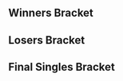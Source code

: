 {{DISPLAYTITLE:Smash Factor 6: ''Melee'' Singles Bracket}}{{SetGame|melee}}
{{Smash Factor 6 Melee Tabs|This=3}}

==Winners Bracket==
{{64DEWBracketA
|tourneylink=Smash Factor/6/Melee
|tourneyname=Smash Factor 6
|r1m1p1=SFAT |r1m1p1flag=us |r1m1p1score=2 |r1m1win=1
|r1m1p2=Mauricio |r1m1p2flag=mx |r1m1p2score=0
|r1m2p1=El Link |r1m2p1flag=mx |r1m2p1score=2 |r1m2win=1
|r1m2p2=4D |r1m2p2flag=us |r1m2p2score=1
|r1m3p1=Herrán |r1m3p1flag=mx |r1m3p1score=2 |r1m3win=1
|r1m3p2=Iron |r1m3p2flag=pe |r1m3p2score=0
|r1m4p1=DASH |r1m4p1flag=mx |r1m4p1score=2 |r1m4win=1
|r1m4p2=Spooky |r1m4p2flag=mx |r1m4p2score=0
|r1m5p1=Bimbo |r1m5p1flag=mx |r1m5p1score=2 |r1m5win=1
|r1m5p2=Nevarxard |r1m5p2flag=fr |r1m5p2score=0
|r1m6p1=KRIS- |r1m6p1flag=mx |r1m6p1score=2 |r1m6win=1
|r1m6p2=Frap |r1m6p2flag=mx |r1m6p2score=1
|r1m7p1=Lengüitas |r1m7p1flag=mx |r1m7p1score=2 |r1m7win=1
|r1m7p2=Achuk |r1m7p2flag=mx |r1m7p2score=0
|r1m8p1=Chetto |r1m8p1flag=mx |r1m8p1score=0 |r1m8win=2
|r1m8p2=Fer0ne |r1m8p2flag=mx |r1m8p2score=2

|r1m9p1=n0ne |r1m9p1flag=ni |r1m9p1score=2 |r1m9win=1
|r1m9p2=AGMA |r1m9p2flag=mx |r1m9p2score=0
|r1m10p1=Beiker |r1m10p1flag=mx |r1m10p1score=2 |r1m10win=1
|r1m10p2=Lex |r1m10p2flag=mx |r1m10p2score=0
|r1m11p1=Cuak |r1m11p1flag=mx |r1m11p1score={{win}} |r1m11win=1
|r1m11p2=Don Papi |r1m11p2flag=mx |r1m11p2score=DQ
|r1m12p1=Sauris |r1m12p1flag=mx |r1m12p1score=2 |r1m12win=1
|r1m12p2=ATUN |r1m12p2flag=mx |r1m12p2score=1
|r1m13p1=JAVI |r1m13p1flag=mx |r1m13p1score=2 |r1m13win=1
|r1m13p2=Alfonso |r1m13p2flag=mx |r1m13p2score=0
|r1m14p1=RAZED G |r1m14p1flag=mx |r1m14p1score=1 |r1m14win=2
|r1m14p2=D1 |r1m14p2flag=us |r1m14p2score=2
|r1m15p1=Dream |r1m15p1flag=mx |r1m15p1score=2 |r1m15win=1
|r1m15p2=Adineri |r1m15p2flag=zw |r1m15p2score=0
|r1m16p1=Minerali |r1m16p1flag=mx |r1m16p1score=0 |r1m16win=2
|r1m16p2=Tete |r1m16p2flag=mx |r1m16p2score=2

|r1m17p1=S2J |r1m17p1flag=us |r1m17p1score=2 |r1m17win=1
|r1m17p2=HELA |r1m17p2flag=mx |r1m17p2score=0
|r1m18p1=Lazh |r1m18p1flag=mx |r1m18p1score=2 |r1m18win=1
|r1m18p2=The WeX |r1m18p2flag=mx |r1m18p2score=1
|r1m19p1=Cotorra |r1m19p1flag=mx |r1m19p1score=2 |r1m19win=1
|r1m19p2=Gambs |r1m19p2flag=mx |r1m19p2score=1
|r1m20p1=Fist Mexico |r1m20p1flag=mx |r1m20p1score=2 |r1m20win=1
|r1m20p2=Kuku |r1m20p2flag=mx |r1m20p2score=0
|r1m21p1=Aza |r1m21p1flag=mx |r1m21p1score=2 |r1m21win=1
|r1m21p2=Cobs |r1m21p2flag=mx |r1m21p2score=0
|r1m22p1=Pinillos |r1m22p1flag=mx |r1m22p1score=2 |r1m22win=1
|r1m22p2=Mariony |r1m22p2flag= |r1m22p2score=1
|r1m23p1=.jpg |r1m23p1flag=mx |r1m23p1score={{win}} |r1m23win=1
|r1m23p2=GimR |r1m23p2flag=us |r1m23p2score=DQ
|r1m24p1=007 |r1m24p1flag=mx |r1m24p1score=2 |r1m24win=1
|r1m24p2=ZouL |r1m24p2flag=mx |r1m24p2score=0

|r1m25p1=The Moon |r1m25p1flag=us |r1m25p1score=2 |r1m25win=1
|r1m25p2=cpu |r1m25p2flag=mx |r1m25p2score=0
|r1m26p1=Kyb |r1m26p1flag=mx |r1m26p1score=2 |r1m26win=1
|r1m26p2=KaiJú ArleX |r1m26p2flag=mx |r1m26p2score=0
|r1m27p1=MCMike |r1m27p1flag=mx |r1m27p1score=2 |r1m27win=1
|r1m27p2=Mako |r1m27p2flag=mx |r1m27p2score=0
|r1m28p1=Serge |r1m28p1flag=mx |r1m28p1score=2 |r1m28win=1
|r1m28p2=Foxy |r1m28p2flag=mx |r1m28p2score=1
|r1m29p1=Eddy Mexico |r1m29p1flag=mx |r1m29p1score=2 |r1m29win=1
|r1m29p2=LicAlvinsen |r1m29p2flag=mx |r1m29p2score=0
|r1m30p1=Reloco |r1m30p1flag=mx |r1m30p1score=DQ |r1m30win=2
|r1m30p2=PB&J |r1m30p2flag=us |r1m30p2score={{win}}
|r1m31p1=Rael |r1m31p1flag=mx |r1m31p1score=2 |r1m31win=1
|r1m31p2=Tavo |r1m31p2flag=mx |r1m31p2score=0
|r1m32p1=F4X |r1m32p1flag=pe |r1m32p1score=2 |r1m32win=1
|r1m32p2=Edgar |r1m32p2flag=mx |r1m32p2score=0

|r2m1p1=SFAT |r2m1p1flag=us |r2m1p1score=2 |r2m1win=1
|r2m1p2=El Link |r2m1p2flag=mx |r2m1p2score=0
|r2m2p1=Herrán |r2m2p1flag=mx |r2m2p1score=1 |r2m2win=2
|r2m2p2=DASH |r2m2p2flag=mx |r2m2p2score=2
|r2m3p1=Bimbo |r2m3p1flag=mx |r2m3p1score=2 |r2m3win=1
|r2m3p2=KRIS- |r2m3p2flag=mx |r2m3p2score=0
|r2m4p1=Lengüitas |r2m4p1flag=mx |r2m4p1score=2 |r2m4win=1
|r2m4p2=Fer0ne |r2m4p2flag=mx |r2m4p2score=1
|r2m5p1=n0ne |r2m5p1flag=ni |r2m5p1score=2 |r2m5win=1
|r2m5p2=Beiker |r2m5p2flag=mx |r2m5p2score=0
|r2m6p1=Cuak |r2m6p1flag=mx |r2m6p1score=2 |r2m6win=1
|r2m6p2=Sauris |r2m6p2flag=mx |r2m6p2score=1
|r2m7p1=JAVI |r2m7p1flag=mx |r2m7p1score=2 |r2m7win=1
|r2m7p2=D1 |r2m7p2flag=us |r2m7p2score=0
|r2m8p1=Dream |r2m8p1flag=mx |r2m8p1score=2 |r2m8win=1
|r2m8p2=Tete |r2m8p2flag=mx |r2m8p2score=0
|r2m9p1=S2J |r2m9p1flag=us |r2m9p1score=2 |r2m9win=1
|r2m9p2=Lazh |r2m9p2flag=mx |r2m9p2score=0
|r2m10p1=Cotorra |r2m10p1flag=mx |r2m10p1score=0 |r2m10win=2
|r2m10p2=Fist Mexico |r2m10p2flag=mx |r2m10p2score=2
|r2m11p1=Aza |r2m11p1flag=mx |r2m11p1score=2 |r2m11win=1
|r2m11p2=Pinillos |r2m11p2flag=mx |r2m11p2score=0
|r2m12p1=.jpg |r2m12p1flag=mx |r2m12p1score=1 |r2m12win=2
|r2m12p2=007 |r2m12p2flag=mx |r2m12p2score=2
|r2m13p1=The Moon |r2m13p1flag=us |r2m13p1score=2 |r2m13win=1
|r2m13p2=Kyb |r2m13p2flag=mx |r2m13p2score=0
|r2m14p1=MCMike |r2m14p1flag=mx |r2m14p1score=2 |r2m14win=1
|r2m14p2=Serge |r2m14p2flag=mx |r2m14p2score=0
|r2m15p1=Eddy Mexico |r2m15p1flag=mx |r2m15p1score=2 |r2m15win=1
|r2m15p2=PB&J |r2m15p2flag=us |r2m15p2score=0
|r2m16p1=Rael |r2m16p1flag=mx |r2m16p1score=2 |r2m16win=1
|r2m16p2=F4X |r2m16p2flag=pe |r2m16p2score=1

|r3m1p1=SFAT |r3m1p1flag=us |r3m1p1score=3 |r3m1win=1
|r3m1p2=DASH |r3m1p2flag=mx |r3m1p2score=0
|r3m2p1=Bimbo |r3m2p1flag=mx |r3m2p1score=3 |r3m2win=1
|r3m2p2=Lengüitas |r3m2p2flag=mx |r3m2p2score=0
|r3m3p1=n0ne |r3m3p1flag=ni |r3m3p1score=3 |r3m3win=1
|r3m3p2=Cuak |r3m3p2flag=mx |r3m3p2score=1
|r3m4p1=JAVI |r3m4p1flag=mx |r3m4p1score=3 |r3m4win=1
|r3m4p2=Dream |r3m4p2flag=mx |r3m4p2score=0
|r3m5p1=S2J |r3m5p1flag=us |r3m5p1score=3 |r3m5win=1
|r3m5p2=Fist Mexico |r3m5p2flag=mx |r3m5p2score=0
|r3m6p1=Aza |r3m6p1flag=mx |r3m6p1score=3 |r3m6win=1
|r3m6p2=007 |r3m6p2flag=mx |r3m6p2score=0
|r3m7p1=The Moon |r3m7p1flag=us |r3m7p1score=3 |r3m7win=1
|r3m7p2=MCMike |r3m7p2flag=mx |r3m7p2score=0
|r3m8p1=Eddy Mexico |r3m8p1flag=mx |r3m8p1score=3 |r3m8win=1
|r3m8p2=Rael |r3m8p2flag=mx |r3m8p2score=1

|r4m1p1=SFAT |r4m1p1flag=us |r4m1p1score=3 |r4m1win=1
|r4m1p2=Bimbo |r4m1p2flag=mx |r4m1p2score=0
|r4m2p1=n0ne |r4m2p1flag=ni |r4m2p1score=3 |r4m2win=1
|r4m2p2=JAVI |r4m2p2flag=mx |r4m2p2score=1
|r4m3p1=S2J |r4m3p1flag=us |r4m3p1score=3 |r4m3win=1
|r4m3p2=Aza |r4m3p2flag=mx |r4m3p2score=0
|r4m4p1=The Moon |r4m4p1flag=us |r4m4p1score=3 |r4m4win=1
|r4m4p2=Eddy Mexico |r4m4p2flag=mx |r4m4p2score=0

|r5m1p1=SFAT |r5m1p1flag=us |r5m1p1score=3 |r5m1win=1
|r5m1p2=n0ne |r5m1p2flag=ni |r5m1p2score=2
|r5m1p1char1=fox |r5m1p2char1=cf |r5m1p1stock1=0 |r5m1p2stock1=1 |r5m1win1=2 |r5m1stage1=Battlefield
|r5m1p1char2=fox |r5m1p2char2=cf |r5m1p1stock2=1 |r5m1p2stock2=0 |r5m1win2=1 |r5m1stage2=Fountain of Dreams
|r5m1p1char3=fox |r5m1p2char3=cf |r5m1p1stock3=0 |r5m1p2stock3=2 |r5m1win3=2 |r5m1stage3=Dream Land
|r5m1p1char4=fox |r5m1p2char4=cf |r5m1p1stock4=2 |r5m1p2stock4=0 |r5m1win4=1 |r5m1stage4=Yoshi's Story
|r5m1p1char5=fox |r5m1p2char5=cf |r5m1p1stock5=2 |r5m1p2stock5=0 |r5m1win5=1 |r5m1stage5=Fountain of Dreams
|r5m1date=August 6, 2017
|r5m1details={{BracketMatchDetails|reddit=|comment=|vod=https://youtu.be/E12zHyl8tcA}}

|r5m2p1=S2J |r5m2p1flag=us |r5m2p1score=0 |r5m2win=2
|r5m2p2=The Moon |r5m2p2flag=us |r5m2p2score=3
|r5m2p1char1=cf |r5m2p2char1=marth |r5m2p1stock1=0 |r5m2p2stock1=1 |r5m2win1=2 |r5m2stage1=Battlefield
|r5m2p1char2=cf |r5m2p2char2=marth |r5m2p1stock2=0 |r5m2p2stock2=2 |r5m2win2=2 |r5m2stage2=Dream Land
|r5m2p1char3=cf |r5m2p2char3=marth |r5m2p1stock3=0 |r5m2p2stock3=1 |r5m2win3=2 |r5m2stage3=Dream Land
|r5m2date=August 6, 2017
|r5m2details={{BracketMatchDetails|reddit=|comment=|vod=https://youtu.be/onoiye0VwLU}}
}}
==Losers Bracket==
{{64DELBracketSmwA
|tourneylink=Smash Factor/6/Melee
|tourneyname=Smash Factor 6
|l1placement=49-64
|l2placement=33-48
|l3placement=25-32
|l4placement=17-24
|l5placement=13-16
|l6placement=9-12
|l7placement=7-8
|l8placement=5-6

|l1m1p1=Mauricio |l1m1p1flag=mx |l1m1p1score=2 |l1m1win=1
|l1m1p2=4D |l1m1p2flag=us |l1m1p2score=0
|l1m2p1=Iron |l1m2p1flag=pe |l1m2p1score=2 |l1m2win=1
|l1m2p2=Spooky |l1m2p2flag=mx |l1m2p2score=0
|l1m3p1=Nevarxard |l1m3p1flag=fr |l1m3p1score=0 |l1m3win=2
|l1m3p2=Frap |l1m3p2flag=mx |l1m3p2score=2
|l1m4p1=Achuk |l1m4p1flag=mx |l1m4p1score=0 |l1m4win=2
|l1m4p2=Chetto |l1m4p2flag=mx |l1m4p2score=2
|l1m5p1=AGMA |l1m5p1flag=mx |l1m5p1score=0 |l1m5win=2
|l1m5p2=Lex |l1m5p2flag=mx |l1m5p2score=2
|l1m6p1=Don Papi |l1m6p1flag=mx |l1m6p1score=DQ |l1m6win=2
|l1m6p2=ATUN |l1m6p2flag=mx |l1m6p2score={{win}}
|l1m7p1=Alfonso |l1m7p1flag=mx |l1m7p1score=2 |l1m7win=1
|l1m7p2=RAZED G |l1m7p2flag=mx |l1m7p2score=1
|l1m8p1=Adineri |l1m8p1flag=zw |l1m8p1score=1 |l1m8win=2
|l1m8p2=Minerali |l1m8p2flag=mx |l1m8p2score=2
|l1m9p1=HELA |l1m9p1flag=mx |l1m9p1score=0 |l1m9win=2
|l1m9p2=The WeX |l1m9p2flag=mx |l1m9p2score=2
|l1m10p1=Gambs |l1m10p1flag=mx |l1m10p1score=1 |l1m10win=2
|l1m10p2=Kuku |l1m10p2flag=mx |l1m10p2score=2
|l1m11p1=Cobs |l1m11p1flag=mx |l1m11p1score=0 |l1m11win=2
|l1m11p2=Mariony |l1m11p2flag= |l1m11p2score=2
|l1m12p1=GimR |l1m12p1flag=us |l1m12p1score=DQ |l1m12win=2
|l1m12p2=ZouL |l1m12p2flag=mx |l1m12p2score={{win}}
|l1m13p1=cpu |l1m13p1flag=mx |l1m13p1score=1 |l1m13win=2
|l1m13p2=KaiJú ArleX |l1m13p2flag=mx |l1m13p2score=2
|l1m14p1=Mako |l1m14p1flag=mx |l1m14p1score=0 |l1m14win=2
|l1m14p2=Foxy |l1m14p2flag=mx |l1m14p2score=2
|l1m15p1=LicAlvinsen |l1m15p1flag=mx |l1m15p1score={{win}} |l1m15win=1
|l1m15p2=Reloco |l1m15p2flag=mx |l1m15p2score=DQ
|l1m16p1=Tavo |l1m16p1flag=mx |l1m16p1score=0 |l1m16win=2
|l1m16p2=Edgar |l1m16p2flag=mx |l1m16p2score=2

|l2m1p1=Fer0ne |l2m1p1flag=mx |l2m1p1score=2 |l2m1win=1
|l2m1p2=Mauricio |l2m1p2flag=mx |l2m1p2score=0
|l2m2p1=KRIS- |l2m2p1flag=mx |l2m2p1score=2 |l2m2win=1
|l2m2p2=Iron |l2m2p2flag=pe |l2m2p2score=0
|l2m3p1=Herrán |l2m3p1flag=mx |l2m3p1score=2 |l2m3win=1
|l2m3p2=Frap |l2m3p2flag=mx |l2m3p2score=0
|l2m4p1=El Link |l2m4p1flag=mx |l2m4p1score=2 |l2m4win=1
|l2m4p2=Chetto |l2m4p2flag=mx |l2m4p2score=0
|l2m5p1=Tete |l2m5p1flag=mx |l2m5p1score=2 |l2m5win=1
|l2m5p2=Lex |l2m5p2flag=mx |l2m5p2score=1
|l2m6p1=D1 |l2m6p1flag=us |l2m6p1score=2 |l2m6win=1
|l2m6p2=ATUN |l2m6p2flag=mx |l2m6p2score=1
|l2m7p1=Sauris |l2m7p1flag=mx |l2m7p1score=2 |l2m7win=1
|l2m7p2=Alfonso |l2m7p2flag=mx |l2m7p2score=1
|l2m8p1=Beiker |l2m8p1flag=mx |l2m8p1score=2 |l2m8win=1
|l2m8p2=Minerali |l2m8p2flag=mx |l2m8p2score=1
|l2m9p1=.jpg |l2m9p1flag=mx |l2m9p1score=2 |l2m9win=1
|l2m9p2=The WeX |l2m9p2flag=mx |l2m9p2score=0
|l2m10p1=Pinillos |l2m10p1flag=mx |l2m10p1score=1 |l2m10win=2
|l2m10p2=Kuku |l2m10p2flag=mx |l2m10p2score=2
|l2m11p1=Cotorra |l2m11p1flag=mx |l2m11p1score=2 |l2m11win=1
|l2m11p2=Mariony |l2m11p2flag= |l2m11p2score=1
|l2m12p1=Lazh |l2m12p1flag=mx |l2m12p1score=2 |l2m12win=1
|l2m12p2=ZouL |l2m12p2flag=mx |l2m12p2score=0
|l2m13p1=F4X |l2m13p1flag=pe |l2m13p1score=2 |l2m13win=1
|l2m13p2=KaiJú ArleX |l2m13p2flag=mx |l2m13p2score=0
|l2m14p1=PB&J |l2m14p1flag=us |l2m14p1score=0 |l2m14win=2
|l2m14p2=Foxy |l2m14p2flag=mx |l2m14p2score=2
|l2m15p1=Serge |l2m15p1flag=mx |l2m15p1score=2 |l2m15win=1
|l2m15p2=LicAlvinsen |l2m15p2flag=mx |l2m15p2score=0
|l2m16p1=Kyb |l2m16p1flag=mx |l2m16p1score=2 |l2m16win=1
|l2m16p2=Edgar |l2m16p2flag=mx |l2m16p2score=0

|l3m1p1=Fer0ne |l3m1p1flag=mx |l3m1p1score=2 |l3m1win=2
|l3m1p2=KRIS- |l3m1p2flag=mx |l3m1p2score=3
|l3m2p1=Herrán |l3m2p1flag=mx |l3m2p1score=2 |l3m2win=2
|l3m2p2=El Link |l3m2p2flag=mx |l3m2p2score=3
|l3m3p1=Tete |l3m3p1flag=mx |l3m3p1score=3 |l3m3win=1
|l3m3p2=D1 |l3m3p2flag=us |l3m3p2score=1
|l3m4p1=Sauris |l3m4p1flag=mx |l3m4p1score=3 |l3m4win=1
|l3m4p2=Beiker |l3m4p2flag=mx |l3m4p2score=0
|l3m5p1=.jpg |l3m5p1flag=mx |l3m5p1score=3 |l3m5win=1
|l3m5p2=Kuku |l3m5p2flag=mx |l3m5p2score=0
|l3m6p1=Cotorra |l3m6p1flag=mx |l3m6p1score=3 |l3m6win=1
|l3m6p2=Lazh |l3m6p2flag=mx |l3m6p2score=1
|l3m7p1=F4X |l3m7p1flag=pe |l3m7p1score=3 |l3m7win=1
|l3m7p2=Foxy |l3m7p2flag=mx |l3m7p2score=1
|l3m8p1=Serge |l3m8p1flag=mx |l3m8p1score=1 |l3m8win=2
|l3m8p2=Kyb |l3m8p2flag=mx |l3m8p2score=3

|l4m1p1=DASH |l4m1p1flag=mx |l4m1p1score=0 |l4m1win=2
|l4m1p2=KRIS- |l4m1p2flag=mx |l4m1p2score=3
|l4m2p1=Lengüitas |l4m2p1flag=mx |l4m2p1score=3 |l4m2win=1
|l4m2p2=El Link |l4m2p2flag=mx |l4m2p2score=0
|l4m3p1=Cuak |l4m3p1flag=mx |l4m3p1score=3 |l4m3win=1
|l4m3p2=Tete |l4m3p2flag=mx |l4m3p2score=1
|l4m4p1=Dream |l4m4p1flag=mx |l4m4p1score=3 |l4m4win=1
|l4m4p2=Sauris |l4m4p2flag=mx |l4m4p2score=0
|l4m5p1=Fist Mexico |l4m5p1flag=mx |l4m5p1score=0 |l4m5win=2
|l4m5p2=.jpg |l4m5p2flag=mx |l4m5p2score=3
|l4m6p1=007 |l4m6p1flag=mx |l4m6p1score=3 |l4m6win=1
|l4m6p2=Cotorra |l4m6p2flag=mx |l4m6p2score=0
|l4m7p1=MCMike |l4m7p1flag=mx |l4m7p1score=3 |l4m7win=1
|l4m7p2=F4X |l4m7p2flag=pe |l4m7p2score=0
|l4m8p1=Rael |l4m8p1flag=mx |l4m8p1score=3 |l4m8win=1
|l4m8p2=Kyb |l4m8p2flag=mx |l4m8p2score=0

|l5m1p1=KRIS- |l5m1p1flag=mx |l5m1p1score=1 |l5m1win=2
|l5m1p2=Lengüitas |l5m1p2flag=mx |l5m1p2score=3
|l5m2p1=Cuak |l5m2p1flag=mx |l5m2p1score=1 |l5m2win=2
|l5m2p2=Dream |l5m2p2flag=mx |l5m2p2score=3
|l5m3p1=.jpg |l5m3p1flag=mx |l5m3p1score=3 |l5m3win=1
|l5m3p2=007 |l5m3p2flag=mx |l5m3p2score=1
|l5m4p1=MCMike |l5m4p1flag=mx |l5m4p1score=3 |l5m4win=1
|l5m4p2=Rael |l5m4p2flag=mx |l5m4p2score=2

|l6m1p1=Eddy Mexico|l6m1p1flag=mx |l6m1p1score=3 |l6m1win=1
|l6m1p2=Lengüitas |l6m1p2flag=mx |l6m1p2score=0
|l6m1p1char1=luigi |l6m1p2char1=fox |l6m1p1stock1= |l6m1p2stock1=0 |l6m1win1=1 |l6m1stage1=Battlefield
|l6m1p1char2=luigi |l6m1p2char2=fox |l6m1p1stock2= |l6m1p2stock2=0 |l6m1win2=1 |l6m1stage2=Pokémon Stadium
|l6m1p1char3=luigi |l6m1p2char3=fox |l6m1p1stock3= |l6m1p2stock3=0 |l6m1win3=1 |l6m1stage3=Yoshi's Story

|l6m2p1=Aza |l6m2p1flag=mx |l6m2p1score=3 |l6m2win=1
|l6m2p2=Dream |l6m2p2flag=mx |l6m2p2score=1
|l6m2p1char1=sheik |l6m2p2char1=ganon |l6m2p1stock1= |l6m2p2stock1=0 |l6m2win1=1 |l6m2stage1=Battlefield
|l6m2p1char2=sheik |l6m2p2char2=ganon |l6m2p1stock2=0 |l6m2p2stock2= |l6m2win2=2 |l6m2stage2=Yoshi's Story
|l6m2p1char3=sheik |l6m2p2char3=ganon |l6m2p1stock3= |l6m2p2stock3=0 |l6m2win3=1 |l6m2stage3=Final Destination
|l6m2p1char4=sheik |l6m2p2char4=ganon |l6m2p1stock4= |l6m2p2stock4=0 |l6m2win4=1 |l6m2stage4=Dream Land

|l6m3p1=JAVI |l6m3p1flag=mx |l6m3p1score=1 |l6m3win=2
|l6m3p2=.jpg |l6m3p2flag=mx |l6m3p2score=3
|l6m3p1char1=fox |l6m3p2char1=marth |l6m3p1stock1= |l6m3p2stock1=0 |l6m3win1=1 |l6m3stage1=Dream Land
|l6m3p1char2=fox |l6m3p2char2=marth |l6m3p1stock2=0 |l6m3p2stock2= |l6m3win2=2 |l6m3stage2=Final Destination
|l6m3p1char3=fox |l6m3p2char3=marth |l6m3p1stock3=0 |l6m3p2stock3= |l6m3win3=2 |l6m3stage3=Yoshi's Story
|l6m3p1char4=fox |l6m3p2char4=marth |l6m3p1stock4=0 |l6m3p2stock4= |l6m3win4=2 |l6m3stage4=Pokémon Stadium

|l6m4p1=Bimbo |l6m4p1flag=mx |l6m4p1score=0 |l6m4win=2
|l6m4p2=MCMike |l6m4p2flag=mx |l6m4p2score=3
|l6m4p1char1=falco |l6m4p2char1=ic |l6m4p1stock1=0 |l6m4p2stock1= |l6m4win1=2 |l6m4stage1=Battlefield
|l6m4p1char2=falco |l6m4p2char2=ic |l6m4p1stock2=0 |l6m4p2stock2= |l6m4win2=2 |l6m4stage2=Battlefield
|l6m4p1char3=falco |l6m4p2char3=ic |l6m4p1stock3=0 |l6m4p2stock3= |l6m4win3=2 |l6m4stage3=Battlefield


|l7m1p1=Eddy Mexico |l7m1p1flag=mx |l7m1p1score=1 |l7m1win=2
|l7m1p2=Aza |l7m1p2flag=mx |l7m1p2score=3
|l7m1p1char1=luigi |l7m1p2char1=sheik |l7m1p1stock1=0 |l7m1p2stock1=1 |l7m1win1=2 |l7m1stage1=Fountain of Dreams
|l7m1p1char2=luigi |l7m1p2char2=sheik |l7m1p1stock2=1 |l7m1p2stock2=0 |l7m1win2=1 |l7m1stage2=Pokémon Stadium
|l7m1p1char3=luigi |l7m1p2char3=sheik |l7m1p1stock3=0 |l7m1p2stock3=1 |l7m1win3=2 |l7m1stage3=Battlefield
|l7m1p1char4=luigi |l7m1p2char4=sheik |l7m1p1stock4=0 |l7m1p2stock4=1 |l7m1win4=2 |l7m1stage4=Final Destination
|l7m1date=August 6, 2017
|l7m1details={{BracketMatchDetails|reddit=|comment=|vod=https://youtu.be/8ti-JtbnsCI}}

|l7m2p1=.jpg |l7m2p1flag=mx |l7m2p1score=3 |l7m2win=1
|l7m2p2=MCMike |l7m2p2flag=mx |l7m2p2score=0
|l7m2p1char1=peach |l7m2p2char1=ic |l7m2p1stock1=1 |l7m2p2stock1=0 |l7m2win1=1 |l7m2stage1=Yoshi's Story
|l7m2p1char2=peach |l7m2p2char2=ic |l7m2p1stock2=2 |l7m2p2stock2=0 |l7m2win2=1 |l7m2stage2=Yoshi's Story
|l7m2p1char3=peach |l7m2p2char3=ic |l7m2p1stock3=3 |l7m2p2stock3=0 |l7m2win3=1 |l7m2stage3=Battlefield
|l7m2date=August 6, 2017
|l7m2details={{BracketMatchDetails|reddit=|comment=|vod=https://youtu.be/MMO8_KE6bYA}}


|l8m1p1=n0ne |l8m1p1flag=ni |l8m1p1score=3 |l8m1win=1
|l8m1p2=Aza |l8m1p2flag=mx |l8m1p2score=0
|l8m1p1char1=cf |l8m1p2char1=sheik |l8m1p1stock1=2 |l8m1p2stock1=0 |l8m1win1=1 |l8m1stage1=Battlefield
|l8m1p1char2=cf |l8m1p2char2=sheik |l8m1p1stock2=2 |l8m1p2stock2=0 |l8m1win2=1 |l8m1stage2=Fountain of Dreams
|l8m1p1char3=cf |l8m1p2char3=sheik |l8m1p1stock3=2 |l8m1p2stock3=0 |l8m1win3=1 |l8m1stage3=Final Destination
|l8m1date=August 6, 2017
|l8m1details={{BracketMatchDetails|reddit=|comment=|vod=https://youtu.be/P_OSCfZ_e2g}}

|l8m2p1=S2J |l8m2p1flag=us |l8m2p1score=3 |l8m2win=1
|l8m2p2=.jpg |l8m2p2flag=mx |l8m2p2score=0
|l8m2p1char1=cf |l8m2p2char1=marth |l8m2p1stock1=1 |l8m2p2stock1=0 |l8m2win1=1 |l8m2stage1=Battlefield
|l8m2p1char2=cf |l8m2p2char2=marth |l8m2p1stock2=3 |l8m2p2stock2=0 |l8m2win2=1 |l8m2stage2=Yoshi's Story
|l8m2p1char3=cf |l8m2p2char3=marth |l8m2p1stock3=3 |l8m2p2stock3=0 |l8m2win3=1 |l8m2stage3=Battlefield
|l8m2date=August 6, 2017
|l8m2details={{BracketMatchDetails|reddit=|comment=|vod=https://youtu.be/oo27n2d8vW0}}
}}
==Final Singles Bracket==
{{DEFinalSmwBracket
|tourneylink=Smash Factor/6/Melee
|tourneyname=Smash Factor 6
|l1placement=4
|r2placement=3
|r3loserplacement=2
|r3winnerplacement=1
|export_score=true
|column-width=160
|column-width-finals=250

<!-- FROM WINNERS -->
|r1m1p1=SFAT |r1m1p1flag=us |r1m1p1score=0
|r1m1p2=The Moon |r1m1p2flag=us |r1m1p2score=3
|r1m1win=2
|r1m1p1char1=fox |r1m1p2char1=marth |r1m1p1stock1=0 |r1m1p2stock1=2 |r1m1win1=2 |r1m1stage1=Battlefield
|r1m1p1char2=fox |r1m1p2char2=marth |r1m1p1stock2=0 |r1m1p2stock2=1 |r1m1win2=2 |r1m1stage2=Dream Land
|r1m1p1char3=fox |r1m1p2char3=marth |r1m1p1stock3=0 |r1m1p2stock3=2 |r1m1win3=2 |r1m1stage3=Dream Land
|r1m1date=August 6, 2017
|r1m1details={{BracketMatchDetails|reddit=|comment=|vod=https://youtu.be/-eth04P4-y8}}

<!-- FROM LOSERS -->
|l1m1p1=n0ne |l1m1p1flag=ni |l1m1p1score=1
|l1m1p2=S2J |l1m1p2flag=us |l1m1p2score=3
|l1m1win=2
|l1m1p1char1=cf |l1m1p2char1=cf |l1m1p1stock1=0 |l1m1p2stock1=2 |l1m1win1=2 |l1m1stage1=Battlefield
|l1m1p1char2=cf |l1m1p2char2=cf |l1m1p1stock2=0 |l1m1p2stock2=1 |l1m1win2=2 |l1m1stage2=Dream Land
|l1m1p1char3=cf |l1m1p2char3=cf |l1m1p1stock3=2 |l1m1p2stock3=0 |l1m1win3=1 |l1m1stage3=Dream Land
|l1m1p1char4=cf |l1m1p2char4=cf |l1m1p1stock4=0 |l1m1p2stock4=3 |l1m1win4=2 |l1m1stage4=Pokémon Stadium
|l1m1date=August 6, 2017
|l1m1details={{BracketMatchDetails|reddit=|comment=|vod=https://www.youtube.com/watch?v=u2cqyGtN_bY}}

<!-- LOSERS FINALS -->
|r2m1p1=SFAT |r2m1p1flag=us |r2m1p1score=3
|r2m1p2=S2J |r2m1p2flag=us |r2m1p2score=2
|r2m1win=1
|r2m1p1char1=fox |r2m1p2char1=cf |r2m1p1stock1=0 |r2m1p2stock1=3 |r2m1win1=2 |r2m1stage1=Battlefield
|r2m1p1char2=fox |r2m1p2char2=cf |r2m1p1stock2=0 |r2m1p2stock2=3 |r2m1win2=2 |r2m1stage2=Fountain of Dreams
|r2m1p1char3=fox |r2m1p2char3=cf |r2m1p1stock3=3 |r2m1p2stock3=0 |r2m1win3=1 |r2m1stage3=Final Destination
|r2m1p1char4=fox |r2m1p2char4=cf |r2m1p1stock4=1 |r2m1p2stock4=0 |r2m1win4=1 |r2m1stage4=Dream Land
|r2m1p1char5=fox |r2m1p2char5=cf |r2m1p1stock5=2 |r2m1p2stock5=0 |r2m1win5=1 |r2m1stage5=Pokémon Stadium
|r2m1date=August 6, 2017
|r2m1details={{BracketMatchDetails|reddit=|comment=|vod=https://youtu.be/FwPrZXuXP0Q}}

<!-- GRAND FINALS -->
|r3m1p1=The Moon |r3m1p1flag=us |r3m1p1score=1 |r3m2p1score=2
|r3m1p2=SFAT |r3m1p2flag=us |r3m1p2score=3 |r3m2p2score=3
|r3m1win=2
|r3m1p1char1=marth |r3m1p2char1=fox |r3m1p1stock1=0 |r3m1p2stock1=2 |r3m1win1=2 |r3m1stage1=Yoshi's Story
|r3m1p1char2=marth |r3m1p2char2=fox |r3m1p1stock2=0 |r3m1p2stock2=1 |r3m1win2=2 |r3m1stage2=Battlefield
|r3m1p1char3=marth |r3m1p2char3=fox |r3m1p1stock3=1 |r3m1p2stock3=0 |r3m1win3=1 |r3m1stage3=Battlefield
|r3m1p1char4=marth |r3m1p2char4=fox |r3m1p1stock4=0 |r3m1p2stock4=3 |r3m1win4=2 |r3m1stage4=Fountain of Dreams

|r3m2p1char1=marth |r3m2p2char1=fox |r3m2p1stock1=2 |r3m2p2stock1=0 |r3m2win1=1 |r3m2stage1=Yoshi's Story
|r3m2p1char2=marth |r3m2p2char2=fox |r3m2p1stock2=0 |r3m2p2stock2=1 |r3m2win2=2 |r3m2stage2=Fountain of Dreams
|r3m2p1char3=marth |r3m2p2char3=fox |r3m2p1stock3=0 |r3m2p2stock3=2 |r3m2win3=2 |r3m2stage3=Battlefield
|r3m2p1char4=marth |r3m2p2char4=fox |r3m2p1stock4=1 |r3m2p2stock4=0 |r3m2win4=1 |r3m2stage4=Battlefield
|r3m2p1char5=marth |r3m2p2char5=fox |r3m2p1stock5=0 |r3m2p2stock5=3 |r3m2win5=2 |r3m2stage5=Pokémon Stadium
|r3m1date=August 6, 2017
|r3m1details={{BracketMatchDetails|reddit=|comment=|vod=https://www.youtube.com/watch?v=Y_hWZSdXgOI}}
}}
